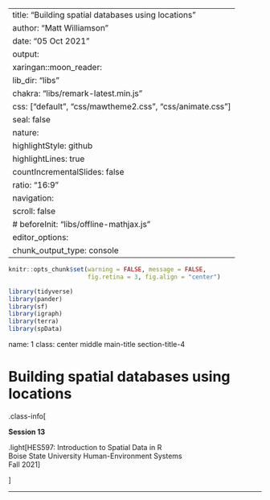 --
title: "Building spatial databases using locations"
author: "Matt Williamson"
date: "05 Oct 2021"
output:
  xaringan::moon_reader:
    lib_dir: "libs"
    chakra: "libs/remark-latest.min.js"
    css: ["default", "css/mawtheme2.css", "css/animate.css"]        
    seal: false
    nature:
      highlightStyle: github
      highlightLines: true
      countIncrementalSlides: false
      ratio: "16:9"
      navigation:
        scroll: false
      # beforeInit: "libs/offline-mathjax.js"
editor_options: 
  chunk_output_type: console
---

```r
knitr::opts_chunk$set(warning = FALSE, message = FALSE, 
                      fig.retina = 3, fig.align = "center")
```


```r
library(tidyverse)
library(pander)
library(sf)
library(igraph)
library(terra)
library(spData)
```
name: 1
class: center middle main-title section-title-4

# Building spatial databases using locations

.class-info[

**Session 13**

.light[HES597: Introduction to Spatial Data in R<br>
Boise State University Human-Environment Systems<br>
Fall 2021]

]

---